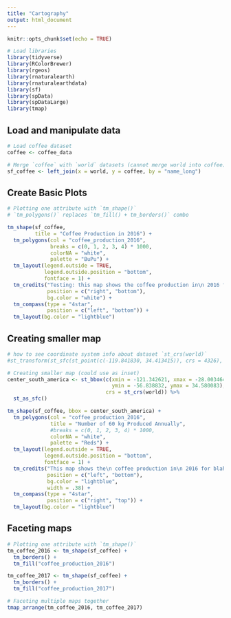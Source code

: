 ```yaml
---
title: "Cartography"
output: html_document
---
```


```r
knitr::opts_chunk$set(echo = TRUE)

# Load libraries
library(tidyverse)
library(RColorBrewer)
library(rgeos)
library(rnaturalearth)
library(rnaturalearthdata)
library(sf)
library(spData)
library(spDataLarge)
library(tmap)
```

## Load and manipulate data
```r
# Load coffee dataset
coffee <- coffee_data

# Merge `coffee` with `world` datasets (cannot merge world into coffee)
sf_coffee <- left_join(x = world, y = coffee, by = "name_long")
```

## Create Basic Plots
```r
# Plotting one attribute with `tm_shape()`
# `tm_polygons()` replaces `tm_fill() + tm_borders()` combo

tm_shape(sf_coffee,
         title = "Coffee Production in 2016") +
  tm_polygons(col = "coffee_production_2016",
              breaks = c(0, 1, 2, 3, 4) * 1000,
              colorNA = "white",
              palette = "BuPu") +
  tm_layout(legend.outside = TRUE,
            legend.outside.position = "bottom",
            fontface = 1) +
  tm_credits("Testing: this map shows the coffee production in\n 2016 for blah blah blah blah",
             position = c("right", "bottom"),
             bg.color = "white") +
  tm_compass(type = "4star",
             position = c("left", "bottom")) +
  tm_layout(bg.color = "lightblue")
```
## Creating smaller map
```r
# how to see coordinate system info about dataset `st_crs(world)`
#st_transform(st_sfc(st_point(c(-119.841830, 34.413415)), crs = 4326), crs = 3310)
```

```r
# Creating smaller map (could use as inset)
center_south_america <- st_bbox(c(xmin = -121.342621, xmax = -28.003464,
                                  ymin = -56.838832, ymax = 34.580083),
                                crs = st_crs(world)) %>% 
  st_as_sfc()
```

```r
tm_shape(sf_coffee, bbox = center_south_america) +
  tm_polygons(col = "coffee_production_2016",
              title = "Number of 60 kg Produced Annually",
              #breaks = c(0, 1, 2, 3, 4) * 1000,
              colorNA = "white",
              palette = "Reds") +
  tm_layout(legend.outside = TRUE,
            legend.outside.position = "bottom",
            fontface = 1) +
  tm_credits("This map shows the\n coffee production in\n 2016 for blah blah\n blah blah",
             position = c("left", "bottom"),
             bg.color = "lightblue",
             width = .38) +
  tm_compass(type = "4star",
             position = c("right", "top")) +
  tm_layout(bg.color = "lightblue")
```

## Faceting maps
```r
# Plotting one attribute with `tm_shape()`
tm_coffee_2016 <- tm_shape(sf_coffee) +
  tm_borders() +
  tm_fill("coffee_production_2016")

tm_coffee_2017 <- tm_shape(sf_coffee) +
  tm_borders() +
  tm_fill("coffee_production_2017")

# Faceting multiple maps together
tmap_arrange(tm_coffee_2016, tm_coffee_2017)
```

